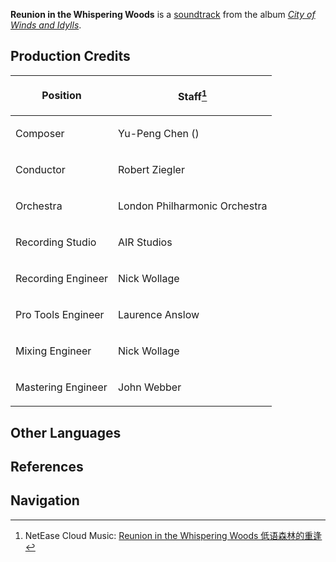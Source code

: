 {{Soundtrack Infobox
|title          =
|image          = City of Winds and Idylls.png
|album          = City of Winds and Idylls
|disc           = 1
|number         = 19
|featured       =
|featured2      =
|featured3      =
|featured_disc  =
|featured_disc2 =
|featured_disc3 =
|youtube_id     = AALrH26HAmw
|youtube_time   = 1558
|spotify_id     = 17SGbxDf2gchedlsaOvg8I
|played_in      = Prologue
|during         = Animated cutscene in [[Forest Rendezvous]]
|domain         =
|previous       = A Happy Day
|next           = Startled
}}
'''Reunion in the Whispering Woods''' is a [[soundtrack]] from the album ''[[City of Winds and Idylls]]''.

==Production Credits==
{| class="wikitable" style="text-align:left; height:0.5em"
! Position
! Staff<ref>NetEase Cloud Music: [https://music.163.com/#/song?id=1481390525 Reunion in the Whispering Woods 低语森林的重逢]</ref>
|-
! Composer
| Yu-Peng Chen ({{Lang|zh=陈致逸|mini=1}})
|-
! Conductor
| Robert Ziegler
|-
! Orchestra
| London Philharmonic Orchestra
|-
! Recording Studio
| AIR Studios
|-
! Recording Engineer
| Nick Wollage
|-
! Pro Tools Engineer
| Laurence Anslow
|-
! Mixing Engineer
| Nick Wollage
|-
! Mastering Engineer
| John Webber
|}

==Other Languages==
{{Other Languages|default_hidden = 1
|en      = Reunion in the Whispering Woods
|zhs     = 低语森林的重逢
|zhs_rm  = Dīyǔ Sēnlín de Chóngféng
|zht     = 低語森林的重逢
|zht_rm  = Dīyǔ Sēnlín de Chóngféng
|ja      = 囁きの森での再会
|ja_rm   = Sasayaki no Mori de no Saikai
}}

==References==
{{Reflist}}

==Navigation==
{{Soundtrack Navbox|City of Winds and Idylls}}